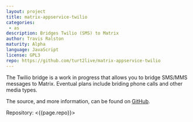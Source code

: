 ```yaml
---
layout: project
title: matrix-appservice-twilio
categories: 
 - as
description: Bridges Twilio (SMS) to Matrix
author: Travis Ralston
maturity: Alpha
language: JavaScript
license: GPL3
repo: https://github.com/turt2live/matrix-appservice-twilio
---
```


The Twilio bridge is a work in progress that allows you to bridge SMS/MMS messages to Matrix. Eventual plans include briding phone calls and other media types.

The source, and more information, can be found on [GitHub](https://github.com/turt2live/matrix-appservice-twilio).

Repository: <{{page.repo}}>
